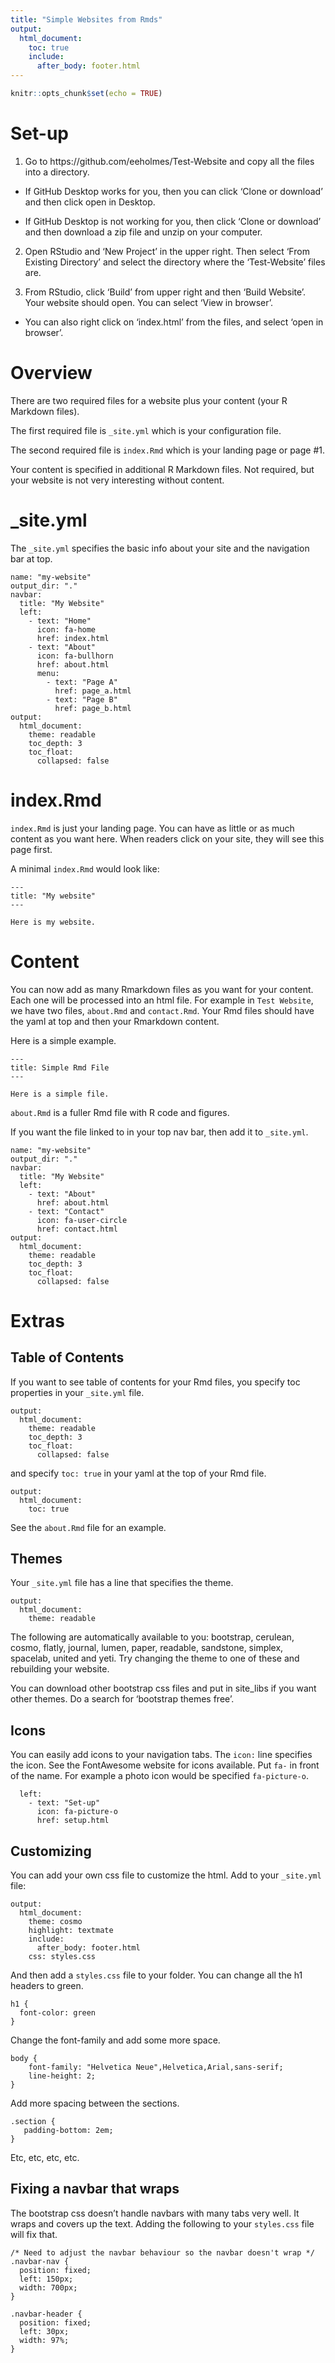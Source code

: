 ```yaml
---
title: "Simple Websites from Rmds"
output:
  html_document:
    toc: true
    include:
      after_body: footer.html
---
```


```r
knitr::opts_chunk$set(echo = TRUE)
```

# Set-up

1. Go to https://github.com/eeholmes/Test-Website and copy all the files into a directory.

- If GitHub Desktop works for you, then you can click 'Clone or download' and then click open in Desktop.

- If GitHub Desktop is not working for you, then click 'Clone or download' and then download a zip file and unzip on your computer.

2. Open RStudio and 'New Project' in the upper right.  Then select 'From Existing Directory' and select the directory where the 'Test-Website' files are.

3. From RStudio, click 'Build' from upper right and then 'Build Website'.  Your website should open.  You can select 'View in browser'.

- You can also right click on 'index.html' from the files, and select 'open in browser'.

# Overview

There are two required files for a website plus your content (your R Markdown files).

The first required file is `_site.yml` which is your configuration file.

The second required file is `index.Rmd` which is your landing page or page #1.

Your content is specified in additional R Markdown files.  Not required, but your website is not very interesting without content.

# _site.yml

The `_site.yml` specifies the basic info about your site and the navigation bar at top.

```
name: "my-website"
output_dir: "."
navbar:
  title: "My Website"
  left:
    - text: "Home"
      icon: fa-home
      href: index.html
    - text: "About"
      icon: fa-bullhorn
      href: about.html
      menu:
        - text: "Page A"
          href: page_a.html
        - text: "Page B"
          href: page_b.html
output:
  html_document:
    theme: readable
    toc_depth: 3
    toc_float:
      collapsed: false
```

# index.Rmd

`index.Rmd` is just your landing page.  You can have as little or as much content as you want here.  When readers click on your site, they will see this page first.

A minimal `index.Rmd` would look like:

```
---
title: "My website"
---

Here is my website.
```

# Content

You can now add as many Rmarkdown files as you want for your content.  Each one will be processed into an html file.  For example in `Test Website`, we have two files, `about.Rmd` and `contact.Rmd`.  Your Rmd files should have the yaml at top and then your Rmarkdown content.

Here is a simple example.

```
---
title: Simple Rmd File
---

Here is a simple file.
```

`about.Rmd` is a fuller Rmd file with R code and figures.

If you want the file linked to in your top nav bar, then add it to `_site.yml`.   

```
name: "my-website"
output_dir: "."
navbar:
  title: "My Website"
  left:
    - text: "About"
      href: about.html
    - text: "Contact"
      icon: fa-user-circle
      href: contact.html
output:
  html_document:
    theme: readable
    toc_depth: 3
    toc_float:
      collapsed: false
```

# Extras

## Table of Contents

If you want to see table of contents for your Rmd files, you specify toc properties in your `_site.yml` file.

```
output:
  html_document:
    theme: readable
    toc_depth: 3
    toc_float:
      collapsed: false
```

and specify `toc: true` in your yaml at the top of your Rmd file.  

```
output:
  html_document:
    toc: true
```

See the `about.Rmd` file for an example.

## Themes

Your `_site.yml` file has a line that specifies the theme.

```
output:
  html_document:
    theme: readable
```

The following are automatically available to you: bootstrap, cerulean, cosmo, flatly, journal, lumen, paper, readable, sandstone, simplex, spacelab, united and yeti.  Try changing the theme to one of these and rebuilding your website.

You can download other bootstrap css files and put in site_libs if you want other themes.  Do a search for 'bootstrap themes free'.

## Icons

You can easily add icons to your navigation tabs.  The `icon:` line specifies the icon.  See the FontAwesome website for icons available.  Put `fa-` in front of the name.  For example a photo icon would be specified `fa-picture-o`.

```
  left:
    - text: "Set-up"
      icon: fa-picture-o
      href: setup.html
```

## Customizing

You can add your own css file to customize the html.  Add to your `_site.yml` file:

```
output:
  html_document:
    theme: cosmo
    highlight: textmate
    include:
      after_body: footer.html
    css: styles.css
```

And then add a `styles.css` file to your folder.  You can change all the h1 headers to green.

```
h1 {
  font-color: green
}
```

Change the font-family and add some more space.

```
body {
    font-family: "Helvetica Neue",Helvetica,Arial,sans-serif;
    line-height: 2;
}
```

Add more spacing between the sections.

```
.section {
   padding-bottom: 2em;
}
```

Etc, etc, etc, etc.

## Fixing a navbar that wraps

The bootstrap css doesn't handle navbars with many tabs very well.  It wraps and covers up the text.  Adding the following to your `styles.css` file will fix that.

```
/* Need to adjust the navbar behaviour so the navbar doesn't wrap */
.navbar-nav { 
  position: fixed;
  left: 150px;
  width: 700px;
}

.navbar-header {
  position: fixed;
  left: 30px;
  width: 97%;
}
```
